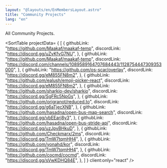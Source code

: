```yaml
---
layout: "@layouts/en/EnMembersLayout.astro"
title: "Community Projects"
lang: "en"
---
```



All Community Projects.

<SortTable
projectData= 
{ [
    {
      githubLink: "https://github.com/Maakaf/maakaf-temp",
      discordLink: "https://discord.gg/uZvKfvG7NU",
    },
    {
      githubLink: "https://github.com/Maakaf/maakaf-temp",
      discordLink: "https://discord.com/channels/1089589164707684443/1128754447309353000",
    },
    {
      githubLink: "https://github.com/os-scar/overlay",
      discordLink: "https://discord.gg/eM855FN8m2",
    },
    {
      githubLink: "https://github.com/ealush/emoji-picker-react",
      discordLink: "https://discord.gg/eM855FN8m2",
    },
    {
      githubLink: "https://github.com/sharkio-dev/sharkio",
      discordLink: "https://discord.gg/SgFRc5NpGs",
    },
    {
      githubLink: "https://github.com/origranot/reduced.to",
      discordLink: "https://discord.gg/g6aTjecXNB",
    },
    {
      githubLink: "https://github.com/hasadna/open-bus-map-search",
      discordLink: "https://discord.gg/vbEEarj8y3",
    },
    {
      githubLink: "https://github.com/hasadna/open-bus-stride-api",
      discordLink: "https://discord.gg/uzJpyBHkuD",
    },
    {
      githubLink: "https://github.com/Checkmarx/2ms",
      discordLink: "https://discord.gg/TmW7tqmHH4",
    },
    {
      githubLink: "https://github.com/yonahd/kor",
      discordLink: "https://discord.gg/TmW7tqmHH4",
    },
    {
      githubLink: "https://github.com/cocmd/cocmd",
      discordLink: "https://discord.gg/sVwKDHQ84E",
    },
  ]
}
  client:only="react"
/>

